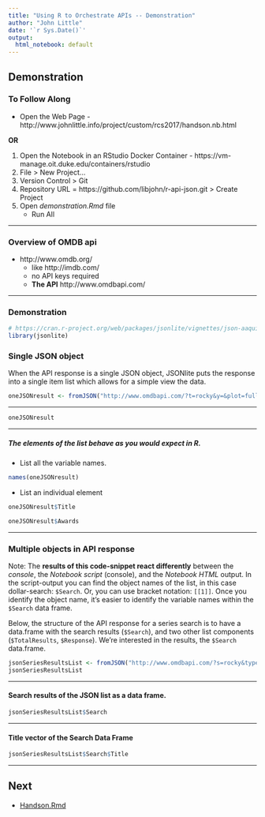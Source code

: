 ```yaml
---
title: "Using R to Orchestrate APIs -- Demonstration"
author: "John Little"
date: '`r Sys.Date()`'
output:
  html_notebook: default
---
```


## Demonstration

### To Follow Along

- Open the Web Page - http://www.johnlittle.info/project/custom/rcs2017/handson.nb.html

**OR**

1. Open the Notebook in an RStudio Docker Container - https://vm-manage.oit.duke.edu/containers/rstudio 
2. File > New Project...
3. Version Control > Git 
4. Repository URL = https://github.com/libjohn/r-api-json.git > Create Project 
5. Open *demonstration.Rmd* file
    + Run All

--- 

### Overview of OMDB api 

- http://www.omdb.org/
    - like http://imdb.com/
    - no API keys required
    - **The API** http://www.omdbapi.com/

--- 

### Demonstration

```r
# https://cran.r-project.org/web/packages/jsonlite/vignettes/json-aaquickstart.html
library(jsonlite)
```


### Single JSON object
When the API response is a single JSON object, JSONlite puts the response into a single item list which allows for a simple view the data.
```r
oneJSONresult <- fromJSON("http://www.omdbapi.com/?t=rocky&y=&plot=full&r=json")
```

---

```r
oneJSONresult
```


--- 

##### The elements of the list behave as you would expect in R.  

- List all the variable names.

```r
names(oneJSONresult)
```

- List an individual element

```r
oneJSONresult$Title
```

```r
oneJSONresult$Awards
```


---

### Multiple objects in API response
Note:  The **results of this code-snippet react differently** between the *console*, the *Notebook script* (console), and the *Notebook HTML* output.  In the script-output you can find the object names of the list, in this case dollar-search: `$Search`.  Or, you can use bracket notation: `[[1]]`.  Once you identify the object name, it's easier to identify the variable names within the `$Search` data frame.

Below, the structure of the API response for a series search is to have a data.frame with the search results (`$Search`), and two other list components (`$TotalResults`, `$Response`).  We're interested in the results, the `$Search` data.frame.
```r
jsonSeriesResultsList <- fromJSON("http://www.omdbapi.com/?s=rocky&type=series&r=json&page=1")
jsonSeriesResultsList

```

---  

#### Search results of the JSON list as a data frame.
```r
jsonSeriesResultsList$Search
```

--- 

#### Title vector of the Search Data Frame 
```r
jsonSeriesResultsList$Search$Title
```

---

## Next

- [Handson.Rmd](http://www.johnlittle.info/project/custom/rcs2017/handson.nb.html)

